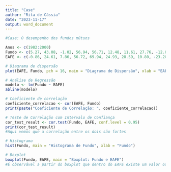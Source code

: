 ```yaml
---
title: "Case"
author: "Rita de Cássia"
date: "2023-11-17"
output: word_document
---
```


```r
#Case: O desempenho dos fundos mútuos

Anos <- c(1982:2000)
Fundo <- c(5.27, 43.08, -1.02, 56.94, 56.71, 12.48, 11.61, 27.76, -12.05, 4.74, -5.79, 44.74, 0.76, 14.89, 14.65, 4.12, 16.93, 26.34, -8.60)
EAFE <- c(-0.86, 24.61, 7.86, 56.72, 69.94, 24.93, 28.59, 10.80, -23.20, 12.50, -11.85, 32.94, 8.06, 11.55, 6.36, 2.06, 20.33, 27.30, -13.96)

# Diagrama de dispersão
plot(EAFE, Fundo, pch = 16, main = "Diagrama de Dispersão", xlab = "EAFE", ylab = "Fundo")

# Análise de Regressão
modelo <- lm(Fundo ~ EAFE)
abline(modelo)

# Coeficiente de correlação
coeficiente_correlacao <- cor(EAFE, Fundo)
print(paste("Coeficiente de Correlação: ", coeficiente_correlacao))

# Teste de Correlação com Intervalo de Confiança
cor_test_result <- cor.test(Fundo, EAFE, conf.level = 0.95)
print(cor_test_result)
#Aqui vemos que a correlação entre os dois são fortes

# Histograma
hist(Fundo, main = "Histograma de Fundo", xlab = "Fundo")

# Boxplot
boxplot(Fundo, EAFE, main = "Boxplot: Fundo e EAFE")
#É observável a partir do boxplot que dentro do EAFE existe um valor outlier, que fica acima de 65.0

```
